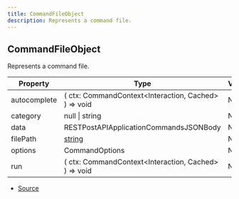 ```yaml
---
title: CommandFileObject
description: Represents a command file.
---
```


## CommandFileObject

Represents a command file.

| Property     | Type                                                                                              | Value |
| ------------ | ------------------------------------------------------------------------------------------------- | ----- |
| autocomplete | ( ctx: CommandContext\<Interaction, Cached> ) => void                                             | N/A   |
| category     | null \| string                                                                                    | N/A   |
| data         | RESTPostAPIApplicationCommandsJSONBody                                                            | N/A   |
| filePath     | [string](https://developer.mozilla.org/en-US/docs/Web/JavaScript/Reference/Global_Objects/String) | N/A   |
| options      | CommandOptions                                                                                    | N/A   |
| run          | ( ctx: CommandContext\<Interaction, Cached> ) => void                                             | N/A   |

- [Source](https://github.com/underctrl-io/commandkit/blob/c462cc3d6f765a7ee19e33a651f0f2f4666b111b/packages/commandkit/src/types.ts#L101)
